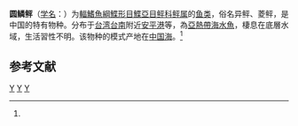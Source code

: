 {{Speciesbox
| genus = Bothus
| species = assimilis
| status = NE
| status_system = IUCN3.1
| authority = ([[阿尔伯特·甘瑟|Günther]], 1862)<ref name='id8646'>{{cite web| url =http://www.bioinfo.cn/db05/BjdwSpecies.php?action=view&id=8646| title =圆鳞鲆| work =《中国动物物种编目数据库》| publisher =中国科学院微生物研究所| author =中国科学院动物研究所| accessdate =2009-04-16| deadurl =yes| archiveurl =https://web.archive.org/web/20160305002235/http://www.bioinfo.cn/db05/BjdwSpecies.php?action=view&id=8646| archivedate =2016-03-05}}</ref>
| synonyms = *''Rhomboidichthys assimilis, Günther, 1862''
*''Bothus assimitis, Günther, 1862''
}}

'''圆鳞鲆'''（[[学名|学名]]：{{lang|la|''Bothus assimilis''}}）为[[輻鰭魚綱|輻鰭魚綱]][[鰈形目|鰈形目]][[鰈亞目|鰈亞目]][[鲆科|鲆科]][[鲆属|鲆属]]的[[鱼类|鱼类]]，俗名异鲆、菱鲆，是中国的特有物种。分布于[[台湾|台湾]][[台南|台南]]附近[[安平港|安平港]]等，為[[亞熱帶|亞熱帶]][[海水魚|海水魚]]，棲息在底層水域，生活習性不明。该物种的模式产地在[[中国海|中国海]]。<ref name='id8646'/>

== 参考文献 ==
{{reflist}}

{{Taxonbar|from=Q1045151}}

[[Category:鲆属|Y]]
[[Category:1862年描述的鱼类|Y]]
[[Category:中國特有魚類|Y]]